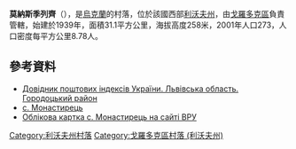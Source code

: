 {{coord|49|32|34|N|23|41|40|E|scale:100000|display=title}}

'''莫納斯季列齊'''（{{lang-uk|Монастирець}}），是[[烏克蘭|烏克蘭]]的村落，位於該國西部[[利沃夫州|利沃夫州]]，由[[戈羅多克區|戈羅多克區]]負責管轄，始建於1939年，面積31.1平方公里，海拔高度258米，2001年人口273，人口密度每平方公里8.78人。

==參考資料==
*[http://www.uaidx.com/13/301/index Довідник поштових індексів України. Львівська область. Городоцький район] {{Wayback|url=http://www.uaidx.com/13/301/index |date=20161001112734 }}
*[http://w1.c1.rada.gov.ua/pls/z7503/A005?rf7571=19375 с. Монастирець]
* [http://w1.c1.rada.gov.ua/pls/z7503/A005?rf7571=19375 Облікова картка с. Монастирець на сайті ВРУ]

{{DEFAULTSORT:Монастирець}}
[[Category:利沃夫州村落|Category:利沃夫州村落]]
[[Category:戈羅多克區村落_(利沃夫州)|Category:戈羅多克區村落 (利沃夫州)]]


{{Lviv-geo-stub}}